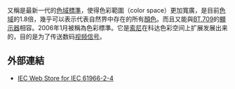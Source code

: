 {{lowercase|xvYCC}}
'''{{lang|en|xvYCC}}'''又稱'''{{lang|en|x.v.Color}}'''是最新一代的[[色域標準|色域標準]]，使得色彩範圍（color space）更加寬廣，是目前[[色域|色域]]的1.8倍，幾乎可以表示代表自然界中存在的所有[[顏色|顏色]]。而且又能與[[BT.709|BT.709]]的[[顯示器|顯示器]]相容。2006年1月被稱為{{link-en|IEC 61966-2-4|list of IEC standards}}色彩標準。它是[[索尼|索尼]]在科达{{lang|en|YCC}}色彩空间上扩展发展出来的，目的是为了传送数码[[视频信号|视频信号]]。

<!--
== Implementierung und Auswirkungen des erweiterten Farbraums ==
=== YCC als Grundlage ===
Der Farbumfang des [[YCC|YCC]]-Farbraums ist mit dem des [[sRGB|sRGB]]-Farbraums identisch, ebenso der [[Weißpunkt|Weißpunkt]] D65 und der Gammawert 2,2. Während sRGB-Farben als drei gammakorrigierte Kanäle R', G' und B' kodiert werden, sind Farben im YCC-Farbraum als drei Kanäle Y, C<sub>b</sub> und C<sub>r</sub> kodiert (daher der Name). Der Kanal Y kodiert die Luminanz (Helligkeit), die beiden Werte C<sub>b</sub> und C<sub>r</sub> kodieren zwei Chroma-Kanäle (Buntheit). C<sub>b</sub> ist die Differenz zwischen Blau und Gelb, C<sub>r</sub> stellt die Differenz zwischen Grün und Rot dar. Durch eine [[Matrix_(Mathematik)|Matrix]]transformation können sRGB-Signale einfach in YCC-Signale überführt werden. Die Luminanz Y reicht bei der eingesetzten 8-Bit-Codierung von 16 bis 235, die Chroma-Werte reichen jeweils von 16 bis 240 (aus theoretisch möglichen Werten von 0-255). Der Grund dafür, den Wertebereich derart einzuschränken, war der Wunsch, abgeschnittene Signalspitzen am oberen und unteren Ende der Chroma- und Luminanzkanäle zu vermeiden, die bei der Übertragung analoger Signale durch [[Überschwingen|Überschwingen]] entstehen können. Die Folge der Bereichsverkleinerung ist, dass Luminanz-Werte zwischen 0 und 16, also dunkelgraue Farben als Schwarz und hellgraue Farben zwischen 236 und 255 als Weiß dargestellt werden. Bei den Chroma-Kanälen hat die Bereichseinschränkung den Effekt, dass die Farben Grün und Rot bzw. Gelb und Blau schon bei Werten von 16 oder 240 den höchsten Sättigungswert erreichen. Dies bedeutet natürlich eine starke Reduzierung der mit 8 Bit theoretisch darstellbaren Buntheits- und Helligkeitswerte.

=== Neuerungen des xvYCC-Farbraums ===
Bei der digitalen Übertragung von Signalen, die sich im Bereich der Fernsehtechnik zunehmend verbreitet, muss kein Bereich mehr für das Überschwingen reserviert werden. Der erweiterte Farbraum xvYCC kodiert daher Luminanz- und Chroma-Kanäle mit dem gesamten Wertebereich von 0 bis 255 und umfasst alle [[Körperfarbe|Körperfarbe]]n bzw. [[Optimalfarbe|Optimalfarbe]]n, das heißt alle physikalisch realisierbaren Farben, die durch Reflexion oder Transmission entstehen können. Da die Kodierung von xvYCC sich prinzipiell nicht von YCC unterscheidet, ist die Abwärtskompatibilität des Standards gewährleistet, sofern der verwendete Aufzeichnungsstandard einen vollen 8-Bit-Wertebereich unterstützt (dies ist z.B. bei MPEG-2 der Fall). In xvYCC kodierte Signale können im sRGB-Farbraum negative Werte zur Folge haben. Das Ergebnis sind Farben, die außerhalb des in RGB darstellbaren Bereichs liegen, also Farben, die Wiedergabegeräte nicht produzieren können. Vor der Darstellung muss also eine Konvertierung in mit dem Gerät darstellbare Farben vorgenommen werden.
Die Möglichkeit, mit xvYCC theoretisch alle darstellbaren Farben produzieren zu können hat zur Folge, dass 8-Bit-kodierte Signale bei Wiedergabegeräten mit erweitertem Farbraum sich als nachteilig erweisen. Es steht zwar ein größerer Farbraum zur Verfügung, aber die Farben können nur in 255 Farbabstufungen aufgelöst werden. Der Effekt ist, dass keine fließenden Farbübergänge bei großen Gerätefarbräumen möglich sind und trotz satterer Farben die Bildqualität stark leidet. Die einzige Möglichkeit ist, die xvYCC-Signale mit höheren Bitbreiten zu kodieren. Empfohlen wird eine Mindestbreite von 10 Bits bis hinauf zu 16 Bits. Doch auch solch hohe Bitbreiten können immer noch zu - zugegeben geringen - wahrnehmbaren Farbabstufungen führen, wie Erfahrungen mit erweiterten Farbräumen wie ProPhotoRGB, WideGamutRGB und anderen zeigen. Die Verwendung einer höheren Bitbreite hat für die Datenübertragung natürlich eine höhere benötigte Übertragungsbandbreite zur Folge, was teilweise durch effizientere Kompressionsalgorithmen kompensiert werden kann.

== Voraussetzungen ==
Für die Darstellung xvYCC-kodierter Signale sind folgende Voraussetzungen notwendig:

*Eine xvYCC-taugliche Signalquelle. Das sind bislang ausschließlich HD-Video-Camcorder und BluRay-Spieler (speziell für [[AVCREC|AVCREC]]-DVDs).
*Eine digitale Verbindung zwischen Signalquelle und Anzeige. Einziges Medium ist hierbei bislang [[HDMI|HDMI]] ab Version 1.3.
*Ein Anzeigegerät, das xvYCC-kodierte Bilddaten anzeigen kann. Dieser Voraussetzung genügen mittlerweile Flachbildschirme vieler Hersteller.

== Zukünftige Entwicklung ==
Ob auch [[DVD|DVD]]s, [[Blu-ray_Disc|Blu-ray Disc]]s oder [[Satellitenfernsehen|Satellitenfernsehen]] in Zukunft xvYCC-kodiert werden, bleibt abzuwarten und hängt auch vom Verhalten alter Wiedergabegeräte bei Beschickung mit entsprechend kodierten Signalen ab (Abwärtskompatibilität).
-->

== 外部連結 ==
*[http://webstore.iec.ch/webstore/webstore.nsf/artnum/035442 IEC Web Store for IEC 61966-2-4] {{Wayback|url=http://webstore.iec.ch/webstore/webstore.nsf/artnum/035442 |date=20210224224843 }}

{{色彩空間}}